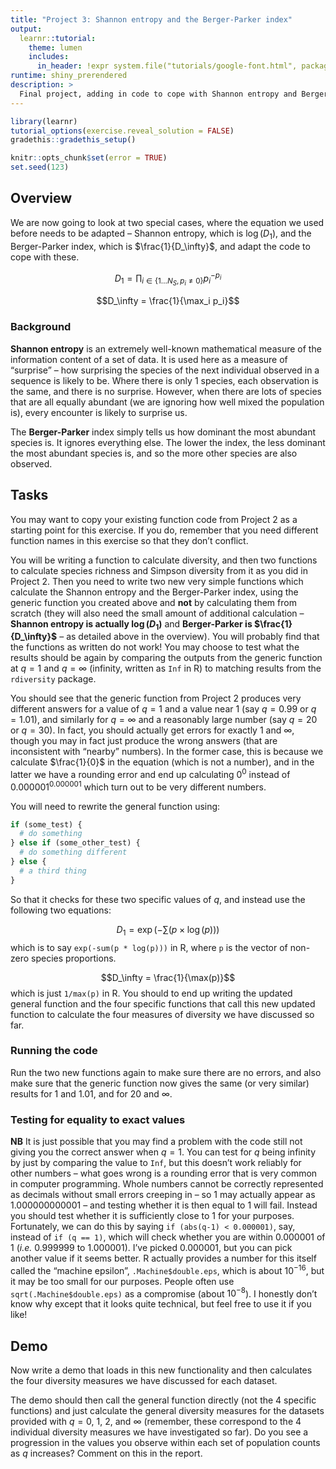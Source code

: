 ```yaml
---
title: "Project 3: Shannon entropy and the Berger-Parker index"
output:
  learnr::tutorial:
    theme: lumen
    includes:
      in_header: !expr system.file("tutorials/google-font.html", package = "RPiR")
runtime: shiny_prerendered
description: >
  Final project, adding in code to cope with Shannon entropy and Berger-Parker
---
```


```r
library(learnr)
tutorial_options(exercise.reveal_solution = FALSE)
gradethis::gradethis_setup()

knitr::opts_chunk$set(error = TRUE)
set.seed(123)
```


## Overview

We are now going to look at two special cases, where the equation we used 
before needs to be adapted -- Shannon entropy, which is $\log(D_1)$, and the
Berger-Parker index, which is $\frac{1}{D_\infty}$, and adapt the code to cope
with these.

$$D_1 = \prod_{i \in \{1 \dots N_S, p_i \neq 0\}} p_i^{-p_i}$$

$$D_\infty = \frac{1}{\max_i p_i}$$

### Background

**Shannon entropy** is an extremely well-known mathematical measure of the
information content of a set of data. It is used here as a measure of 
"surprise" -- how surprising the species of the next individual observed in a 
sequence is likely to be. Where there is only 1 species, each observation is 
the same, and there is no surprise. However, when there are lots of species 
that are all equally abundant (we are ignoring how well mixed the population 
is), every encounter is likely to surprise us.

The **Berger-Parker** index simply tells us how dominant the most abundant 
species is. It ignores everything else. The lower the index, the less dominant 
the most abundant species is, and so the more other species are also observed.

## Tasks

You may want to copy your existing function code from Project 2 as a starting 
point for this exercise. If you do, remember that you need different function 
names in this exercise so that they don't conflict. 

You will be writing a function to calculate diversity, and then two functions to
calculate species richness and Simpson diversity from it as you did in Project
2. Then you need to write two new very simple functions which calculate the
Shannon entropy and the Berger-Parker index, using the generic function you
created above and **not** by calculating them from scratch (they will also need
the small amount of additional calculation -- **Shannon entropy is actually 
$\log(D_1)$** and **Berger-Parker is $\frac{1}{D_\infty}$** -- as detailed above
in the overview). You will probably find that the functions as written do not 
work! You may choose to test what the results should be again by comparing the 
outputs from the generic function at $q=1$ and $q=\infty$ (infinity, written as 
`Inf` in R) to matching results from the `rdiversity` package.

You should see that the generic function from Project 2 produces very different 
answers for a value of $q = 1$ and a value near 1 (say $q = 0.99$ or 
$q = 1.01$), and similarly for $q = \infty$ and a reasonably large number (say 
$q = 20$ or $q = 30$). In fact, you should actually get errors 
for exactly 1 and $\infty$, though you may in fact just produce the wrong 
answers (that are inconsistent with "nearby" numbers). In the former case, this 
is because we calculate $\frac{1}{0}$ in the equation (which is not a number), 
and in the latter we 
have a rounding error and end up calculating $0^0$ instead of 
$0.000001^{0.000001}$ which turn out to be very different 
numbers.

You will need to rewrite the general function using: 

```r
if (some_test) {
  # do something
} else if (some_other_test) {
  # do something different
} else {
  # a third thing
}
``` 

So that it checks for these two specific values of $q$, and instead use 
the following two equations: 

$$D_1 = \exp(-\sum(p \times \log(p)))$$
which is to say `exp(-sum(p * log(p)))` in R, where `p` is the vector of non-zero
species proportions.

$$D_\infty = \frac{1}{\max(p)}$$
which is just `1/max(p)` in R. You should to end up writing the updated general
function and the four specific functions that call this new updated function to
calculate the four measures of diversity we have discussed so far.

### Running the code

Run the two new functions again to make sure there are no errors, and also 
make sure that the generic function now gives the same (or very similar) 
results for 1 and 1.01, and for 20 and $\infty$.

### Testing for equality to exact values
**NB** It is just possible that you may find a problem with the code still not
giving you the correct answer when $q=1$. You can test for $q$ being infinity by
just by comparing the value to `Inf`, but this doesn't work reliably for other
numbers -- what goes wrong is a rounding error that is very common in computer 
programming. Whole numbers cannot be correctly represented as decimals without 
small errors creeping in -- so 1 may actually appear as 1.000000000001 -- and 
testing whether it is then equal to 1 will fail. Instead you should test 
whether it is sufficiently close to 1 for your purposes. Fortunately, we can do 
this by saying `if (abs(q-1) < 0.000001)`, say, instead of `if (q == 1)`, which 
will check whether you are within 0.000001 of 1 (*i.e.* 0.999999 to 1.000001). 
I've picked 0.000001, but you can pick another value if it seems better. R 
actually provides a number for this itself called the "machine 
epsilon", `.Machine$double.eps`, which is about $10^{-16}$, but it may 
be too small for our purposes. People often use `sqrt(.Machine$double.eps)` as 
a compromise (about $10^{-8}$). I honestly don't know why except that it looks 
quite technical, but feel free to use it if you like!

## Demo
Now write a demo that loads in this new functionality and then calculates the 
four diversity measures we have discussed for each dataset.

The demo should then call the general function directly (not the 4 specific 
functions) and just calculate the general diversity measures for the datasets 
provided with $q = 0$, 1, 2, and $\infty$ (remember, these correspond to the 4 
individual diversity measures we have investigated so far). Do you see a 
progression in the values you observe within each set of population counts as 
$q$ increases? Comment on this in the report.

